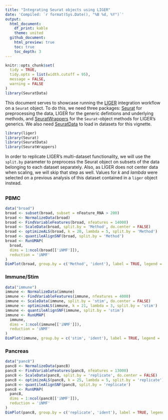 ```yaml
---
title: "Integrating Seurat objects using LIGER"
date: 'Compiled: `r format(Sys.Date(), "%B %d, %Y")`'
output: 
  html_document:
    df_print: kable
    theme: united
  github_document:
    html_preview: true
    toc: true
    toc_depth: 3
---
```


```r
knitr::opts_chunk$set(
  tidy = TRUE,
  tidy.opts = list(width.cutoff = 95),
  message = FALSE,
  warning = FALSE
)
library(SeuratData)
```

This document serves to showcase running the [LIGER](https://github.com/MacoskoLab/liger) integration workflow on a `Seurat` object. To do this, we need three packages: [Seurat](https://satijalab.org/seurat/) for preprocessing the data, LIGER for the generic defintions and underlying methods, and [SeuratWrappers](https://github.com/satijalab/seurat.wrappers) for the `Seurat`-object methods for LIGER's generics. We also need [SeuratData](https://github.com/satijalab/seurat-data) to load in datasets for this vignette.

```r
library(liger)
library(Seurat)
library(SeuratData)
library(SeuratWrappers)
```

In order to replicate LIGER's multi-dataset functionality, we will use the `split.by` parameter to preprocess the Seurat object on subsets of the data belonging to each dataset separately. Also, as LIGER does not center data when scaling, we will skip that step as well. Values for $k$ and $lambda$ were selected on a previous analysis of this dataset contained in a `liger` object instead.

## {.tabset .tabset-pills}

### PBMC

```r
data("broad")
broad <- subset(broad, subset = nFeature_RNA > 200)
broad <- NormalizeData(broad)
broad <- FindVariableFeatures(broad, nfeatures = 14000)
broad <- ScaleData(broad, split.by = 'Method', do.center = FALSE)
broad <- optimizeALS(broad, k = 20, lambda = 5, split.by = 'Method')
broad <- quantileAlignSNF(broad, split.by = 'Method')
broad <- RunUMAP(
  broad,
  dims = 1:ncol(broad[['iNMF']]),
  reduction = 'iNMF'
)
DimPlot(broad, group.by = c('Method', 'ident'), label = TRUE, legend = 'none')
```

### Immune/Stim

```r
data("immune")
immune <- NormalizeData(immune)
immune <- FindVariableFeatures(immune, nfeatures = 4000)
immune <- ScaleData(immune, split.by = 'stim', do.center = FALSE)
immune <- optimizeALS(immune, k = 21, lambda = 3, split.by = 'stim')
immune <- quantileAlignSNF(immune, split.by = 'stim')
immune <- RunUMAP(
  immune,
  dims = 1:ncol(immune[['iNMF']]),
  reduction = 'iNMF'
)
DimPlot(immune, group.by = c('stim', 'ident'), label = TRUE, legend = 'none')
```

### Pancreas

```r
data("panc8")
panc8 <- NormalizeData(panc8)
panc8 <- FindVariableFeatures(panc8, nfeatures = 13000)
panc8 <- ScaleData(panc8, split.by = 'replicate', do.center = FALSE)
panc8 <- optimizeALS(panc8, k = 25, lambda = 5, split.by = 'replicate')
panc8 <- quantileAlignSNF(panc8, split.by = 'replicate')
panc8 <- RunUMAP(
  panc8,
  dims = 1:ncol(panc8[['iNMF']]),
  reduction = 'iNMF'
)
DimPlot(panc8, group.by = c('replicate', 'ident'), label = TRUE, legend = 'none')
```
